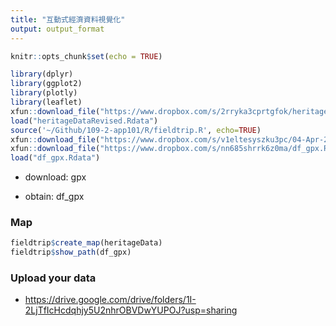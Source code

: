 ```yaml
---
title: "互動式經濟資料視覺化"
output: output_format
---
```


```r
knitr::opts_chunk$set(echo = TRUE)
```

```r
library(dplyr)
library(ggplot2)
library(plotly)
library(leaflet)
xfun::download_file("https://www.dropbox.com/s/2rryka3cprtgfok/heritageDataRevised.Rdata?dl=1", mode="wb")
load("heritageDataRevised.Rdata")
source('~/Github/109-2-app101/R/fieldtrip.R', echo=TRUE)
xfun::download_file("https://www.dropbox.com/s/v1eltesyszku3pc/04-Apr-2021-1640.gpx?dl=1", mode="wb")
xfun::download_file("https://www.dropbox.com/s/nn685shrrk6z0ma/df_gpx.Rdata?dl=1", mode='wb')
load("df_gpx.Rdata")
```

  * download: gpx
  
  * obtain: df_gpx

### Map

```r
fieldtrip$create_map(heritageData)
fieldtrip$show_path(df_gpx)
```

### Upload your data

  * <https://drive.google.com/drive/folders/1I-2LjTfIcHcdqhjy5U2nhrOBVDwYUPOJ?usp=sharing>